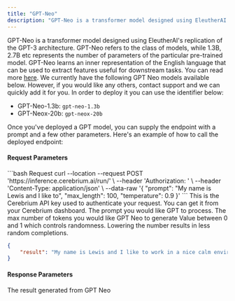 ```yaml
---
title: "GPT-Neo"
description: "GPT-Neo is a transformer model designed using EleutherAI's replication of the GPT-3 architecture"
---
```


GPT-Neo is a transformer model designed using EleutherAI's replication of the GPT-3 architecture. GPT-Neo refers to the class of models, while 1.3B, 2.7B etc represents the number of parameters of the particular pre-trained model.
GPT-Neo learns an inner representation of the English language that can be used to extract features useful for downstream tasks. You can read more [here](https://www.eleuther.ai/research/projects/gpt-neo/). 
We currently have the following GPT Neo models available below. However, if you would like any others, contact support and we can quickly add it for you. In order to deploy it you can use the identifier below:
- GPT-Neo-1.3b: `gpt-neo-1.3b`
- GPT-Neox-20b: `gpt-neox-20b`

Once you've deployed a GPT model, you can supply the endpoint with a prompt and a few other parameters.  Here's an example of how to call the deployed endpoint:

#### Request Parameters

<RequestExample>
```bash Request
  curl --location --request POST 'https://inference.cerebrium.ai/run/<YOUR_ENDPOINT>' \
      --header 'Authorization: <API_KEY>' \
      --header 'Content-Type: application/json' \
      --data-raw '{
        "prompt": "My name is Lewis and I like to",
        "max_length": 100,
        "temperature": 0.9
    }'
```
</RequestExample>

<ParamField header="Authorization" type="string" required>
  This is the Cerebrium API key used to authenticate your request. You can get it from your Cerebrium dashboard.
</ParamField>
<ParamField body="prompt" type="string" required>
   The prompt you would like GPT to process.
</ParamField>
<ParamField body="max_length" type="string" required>
   The max number of tokens you would like GPT Neo to generate
</ParamField>
<ParamField body="temperature" type="string" required>
   Value between 0 and 1 which controls randomness. Lowering the number results in less random completions.
</ParamField>

<ResponseExample>

```json Response
{
    "result": "My name is Lewis and I like to work in a nice calm environment. I recently moved into my own house but I have an office in the same building which is why I work at my desk rather than driving from place to place. I have always"
}
```
</ResponseExample>

#### Response Parameters

<ResponseField name="result" type="string" required>
  The result generated from GPT Neo
</ResponseField>


